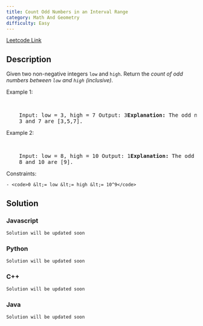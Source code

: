 ```yaml
---
title: Count Odd Numbers in an Interval Range
category: Math And Geometry
difficulty: Easy
---
```


<Callout>

[Leetcode Link](https://leetcode.com/problems/count-odd-numbers-in-an-interval-range)

</Callout>

## Description

Given two non-negative integers <code>low</code> and <code><font face="monospace">high</font></code>. Return the _count of odd numbers between _<code>low</code>_ and _<code><font face="monospace">high</font></code>_ (inclusive)_.

Example 1:

<br />
<pre className="overflow-x-auto">
	Input: low = 3, high = 7 Output: 3<b>Explanation: </b>The odd numbers between
	3 and 7 are [3,5,7].
</pre>

Example 2:

<br />
<pre className="overflow-x-auto">
	Input: low = 8, high = 10 Output: 1<b>Explanation: </b>The odd numbers between
	8 and 10 are [9].
</pre>

Constraints:

    - <code>0 &lt;= low &lt;= high &lt;= 10^9</code>

## Solution

### Javascript

```javascript
Solution will be updated soon
```

### Python

```python
Solution will be updated soon
```

### C++

```cpp
Solution will be updated soon
```

### Java

```java
Solution will be updated soon
```
